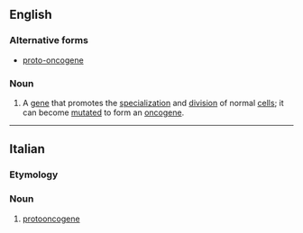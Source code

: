 ==English==

===Alternative forms===
*[[proto-oncogene]]

===Noun===
{{en-noun}}

# {{context|genetics}} A [[gene]] that promotes the [[specialization]] and [[division]] of normal [[cell]]s; it can become [[mutate]]d to form an [[oncogene]].

----
==Italian==

===Etymology===
{{prefix|proto|oncogene|lang=it}}

===Noun===
{{it-noun|protooncogen|m|e|i}}

# [[#English|protooncogene]]